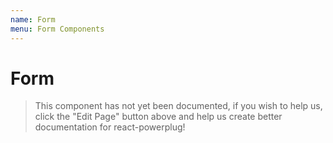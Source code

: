 ```yaml
---
name: Form
menu: Form Components
---
```


# Form

> This component has not yet been documented, if you wish to help us, click the "Edit Page"
> button above and help us create better documentation for react-powerplug!